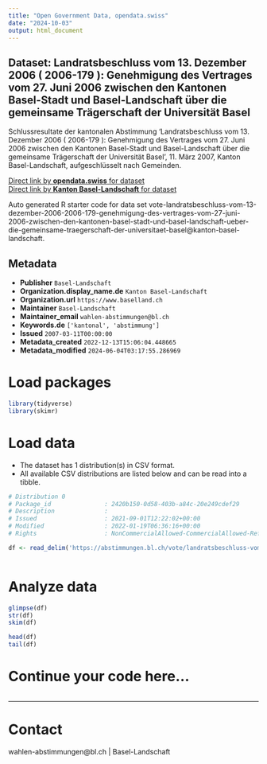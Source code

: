 ```yaml
---
title: "Open Government Data, opendata.swiss"
date: "2024-10-03"
output: html_document
---
```


## Dataset: Landratsbeschluss vom 13. Dezember 2006 ( 2006-179 ): Genehmigung des Vertrages vom 27. Juni 2006 zwischen den Kantonen Basel-Stadt und Basel-Landschaft über die gemeinsame Trägerschaft der Universität Basel

Schlussresultate der kantonalen Abstimmung 'Landratsbeschluss vom 13. Dezember 2006 ( 2006-179 ): Genehmigung des Vertrages vom 27. Juni 2006 zwischen den Kantonen Basel-Stadt und Basel-Landschaft über die gemeinsame Trägerschaft der Universität Basel', 11. März 2007, Kanton Basel-Landschaft, aufgeschlüsselt nach Gemeinden.

[Direct link by **opendata.swiss** for dataset](https://opendata.swiss/de/dataset/landratsbeschluss-vom-13-dezember-2006-2006-179-genehmigung-des-vertrages-vom-27-juni-2006-zwis)<br>
[Direct link by **Kanton Basel-Landschaft** for dataset](https://abstimmungen.bl.ch/vote/landratsbeschluss-vom-13-dezember-2006-2006-179-genehmigung-des-vertrages-vom-27-juni-2006-zwischen-den-kantonen-basel-stadt-und-basel-landschaft-ueber-die-gemeinsame-traegerschaft-der-universitaet-basel/data)

Auto generated R starter code for data set vote-landratsbeschluss-vom-13-dezember-2006-2006-179-genehmigung-des-vertrages-vom-27-juni-2006-zwischen-den-kantonen-basel-stadt-und-basel-landschaft-ueber-die-gemeinsame-traegerschaft-der-universitaet-basel@kanton-basel-landschaft.

## Metadata

- **Publisher** `Basel-Landschaft`
- **Organization.display_name.de** `Kanton Basel-Landschaft`
- **Organization.url** `https://www.baselland.ch`
- **Maintainer** `Basel-Landschaft`
- **Maintainer_email** `wahlen-abstimmungen@bl.ch`
- **Keywords.de** `['kantonal', 'abstimmung']`
- **Issued** `2007-03-11T00:00:00`
- **Metadata_created** `2022-12-13T15:06:04.448665`
- **Metadata_modified** `2024-06-04T03:17:55.286969`


# Load packages

```r

library(tidyverse)
library(skimr)

```

# Load data

-   The dataset has 1 distribution(s) in CSV format.
-   All available CSV distributions are listed below and can be read into a tibble.

```r

# Distribution 0
# Package_id               : 2420b150-0d58-403b-a84c-20e249cdef29
# Description              : 
# Issued                   : 2021-09-01T12:22:02+00:00
# Modified                 : 2022-01-19T06:36:16+00:00
# Rights                   : NonCommercialAllowed-CommercialAllowed-ReferenceRequired

df <- read_delim('https://abstimmungen.bl.ch/vote/landratsbeschluss-vom-13-dezember-2006-2006-179-genehmigung-des-vertrages-vom-27-juni-2006-zwischen-den-kantonen-basel-stadt-und-basel-landschaft-ueber-die-gemeinsame-traegerschaft-der-universitaet-basel/data-csv')



```

# Analyze data

```r

glimpse(df)
str(df)
skim(df)

head(df)
tail(df)

```

# Continue your code here...

```r

```

------------------------------------------------------------------------

# Contact

wahlen-abstimmungen@bl.ch | Basel-Landschaft
